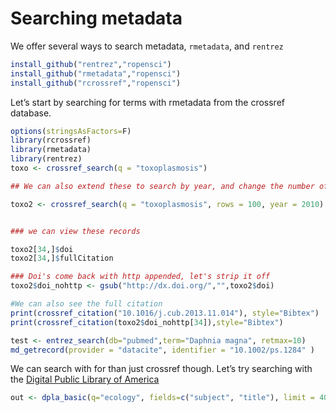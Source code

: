 Searching metadata
========================================================

We offer several ways to search metadata, `rmetadata`, and `rentrez`

```r
install_github("rentrez","ropensci")
install_github("rmetadata","ropensci")
install_github("rcrossref","ropensci")

```

Let's start by searching for terms with rmetadata from the crossref database.

```r
options(stringsAsFactors=F)
library(rcrossref)
library(rmetadata)
library(rentrez)
toxo <- crossref_search(q = "toxoplasmosis")

## We can also extend these to search by year, and change the number of records we have

toxo2 <- crossref_search(q = "toxoplasmosis", rows = 100, year = 2010)


### we can view these records 

toxo2[34,]$doi
toxo2[34,]$fullCitation

### Doi's come back with http appended, let's strip it off
toxo2$doi_nohttp <- gsub("http://dx.doi.org/","",toxo2$doi)

#We can also see the full citation
print(crossref_citation("10.1016/j.cub.2013.11.014"), style="Bibtex")
print(crossref_citation(toxo2$doi_nohttp[34]),style="Bibtex")


```


```r
test <- entrez_search(db="pubmed",term="Daphnia magna", retmax=10)
md_getrecord(provider = "datacite", identifier = "10.1002/ps.1284" )

```



We can search with for than just crossref though.  Let's try searching with the [Digital Public Library of America](http://dp.la/)

```r


out <- dpla_basic(q="ecology", fields=c("subject", "title"), limit = 40)
```

